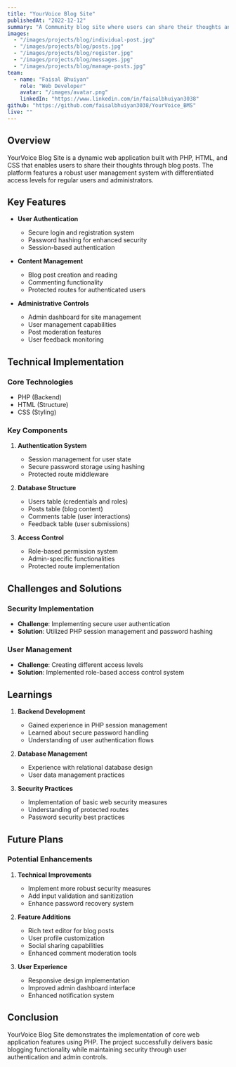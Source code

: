 ```yaml
---
title: "YourVoice Blog Site"
publishedAt: "2022-12-12"
summary: "A Community blog site where users can share their thoughts and experiences with the people."
images:
  - "/images/projects/blog/individual-post.jpg"
  - "/images/projects/blog/posts.jpg"
  - "/images/projects/blog/register.jpg"
  - "/images/projects/blog/messages.jpg"
  - "/images/projects/blog/manage-posts.jpg"
team:
  - name: "Faisal Bhuiyan"
    role: "Web Developer"
    avatar: "/images/avatar.png"
    linkedIn: "https://www.linkedin.com/in/faisalbhuiyan3038"
github: "https://github.com/faisalbhuiyan3038/YourVoice_BMS"
live: ""
---
```


## Overview
YourVoice Blog Site is a dynamic web application built with PHP, HTML, and CSS that enables users to share their thoughts through blog posts. The platform features a robust user management system with differentiated access levels for regular users and administrators.

## Key Features
- **User Authentication**
  - Secure login and registration system
  - Password hashing for enhanced security
  - Session-based authentication

- **Content Management**
  - Blog post creation and reading
  - Commenting functionality
  - Protected routes for authenticated users

- **Administrative Controls**
  - Admin dashboard for site management
  - User management capabilities
  - Post moderation features
  - User feedback monitoring

## Technical Implementation
### Core Technologies
- PHP (Backend)
- HTML (Structure)
- CSS (Styling)

### Key Components
1. **Authentication System**
   - Session management for user state
   - Secure password storage using hashing
   - Protected route middleware

2. **Database Structure**
   - Users table (credentials and roles)
   - Posts table (blog content)
   - Comments table (user interactions)
   - Feedback table (user submissions)

3. **Access Control**
   - Role-based permission system
   - Admin-specific functionalities
   - Protected route implementation

## Challenges and Solutions
### Security Implementation
- **Challenge**: Implementing secure user authentication
- **Solution**: Utilized PHP session management and password hashing

### User Management
- **Challenge**: Creating different access levels
- **Solution**: Implemented role-based access control system

## Learnings
1. **Backend Development**
   - Gained experience in PHP session management
   - Learned about secure password handling
   - Understanding of user authentication flows

2. **Database Management**
   - Experience with relational database design
   - User data management practices

3. **Security Practices**
   - Implementation of basic web security measures
   - Understanding of protected routes
   - Password security best practices

## Future Plans
### Potential Enhancements
1. **Technical Improvements**
   - Implement more robust security measures
   - Add input validation and sanitization
   - Enhance password recovery system

2. **Feature Additions**
   - Rich text editor for blog posts
   - User profile customization
   - Social sharing capabilities
   - Enhanced comment moderation tools

3. **User Experience**
   - Responsive design implementation
   - Improved admin dashboard interface
   - Enhanced notification system

## Conclusion
YourVoice Blog Site demonstrates the implementation of core web application features using PHP. The project successfully delivers basic blogging functionality while maintaining security through user authentication and admin controls.
